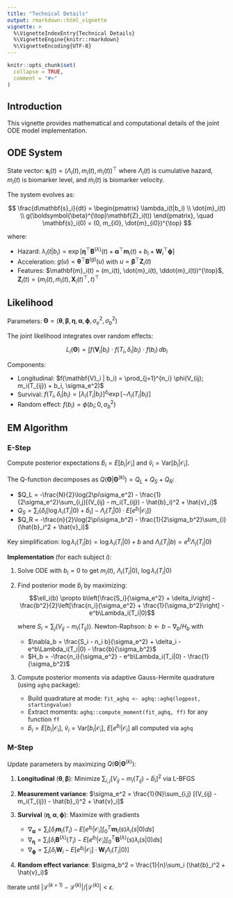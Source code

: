 ```yaml
---
title: "Technical Details"
output: rmarkdown::html_vignette
vignette: >
  %\VignetteIndexEntry{Technical Details}
  %\VignetteEngine{knitr::rmarkdown}
  %\VignetteEncoding{UTF-8}
---
```


```r
knitr::opts_chunk$set(
  collapse = TRUE,
  comment = "#>"
)
```

## Introduction

This vignette provides mathematical and computational details of the joint ODE model implementation.

## ODE System

State vector: $\mathbf{s}_i(t)=(\Lambda_i(t), m_i(t), \dot{m}_i(t))^{\top}$ where $\Lambda_i(t)$ is cumulative hazard, $m_i(t)$ is biomarker level, and $\dot{m}_i(t)$ is biomarker velocity.

The system evolves as:

$$
\frac{d\mathbf{s}_i}{dt} = \begin{pmatrix}
\lambda_i(t|b_i) \\
\dot{m}_i(t) \\
g(\boldsymbol{\beta}^{\top}\mathbf{Z}_i(t))
\end{pmatrix}, \quad \mathbf{s}_i(0) = (0, m_{i0}, \dot{m}_{i0})^{\top}
$$

where:

- Hazard: $\lambda_i(t|b_i) = \exp[\boldsymbol{\eta}^{\top} \mathbf{B}^{(\lambda)}(t) + \boldsymbol{\alpha}^{\top}\mathbf{m}_i(t) + b_{i}+\mathbf{W}_i^{\top}\boldsymbol{\phi}]$
- Acceleration: $g(u) = \boldsymbol{\theta}^{\top} \mathbf{B}^{(g)}(u)$ with $u = \boldsymbol{\beta}^{\top}\mathbf{Z}_i(t)$
- Features: $\mathbf{m}_i(t) = (m_i(t), \dot{m}_i(t), \ddot{m}_i(t))^{\top}$, $\mathbf{Z}_i(t) = (m_i(t), \dot{m}_i(t), \mathbf{X}_i(t)^{\top}, t)^{\top}$

## Likelihood

Parameters: $\boldsymbol{\Theta} = (\boldsymbol{\theta}, \boldsymbol{\beta}, \boldsymbol{\eta}, \boldsymbol{\alpha}, \boldsymbol{\phi}, \sigma_e^2, \sigma_b^2)$

The joint likelihood integrates over random effects:

$$L_i(\boldsymbol{\Theta}) = \int f(\mathbf{V}_i | b_i) \cdot f(T_i, \delta_i | b_i) \cdot f(b_i) \, db_i$$

Components:

- Longitudinal: $f(\mathbf{V}_i | b_i) = \prod_{j=1}^{n_i} \phi(V_{ij}; m_i(T_{ij}) + b_i, \sigma_e^2)$
- Survival: $f(T_i, \delta_i | b_i) = [\lambda_i(T_i|b_i)]^{\delta_i} \exp[-\Lambda_i(T_i|b_i)]$
- Random effect: $f(b_i) = \phi(b_i; 0, \sigma_b^2)$

## EM Algorithm

### E-Step

Compute posterior expectations $\hat{b}_i = E[b_i|\mathcal{O}_i]$ and $\hat{v}_i = \text{Var}[b_i|\mathcal{O}_i]$.

The Q-function decomposes as $Q(\boldsymbol{\Theta}|\boldsymbol{\Theta}^{(k)}) = Q_L + Q_S + Q_R$:

- $Q_L = -\frac{N}{2}\log(2\pi\sigma_e^2) - \frac{1}{2\sigma_e^2}\sum_{i,j}[(V_{ij} - m_i(T_{ij}) - \hat{b}_i)^2 + \hat{v}_i]$
- $Q_S = \sum_{i} \{\delta_i[\log\lambda_i(T_i|0) + \hat{b}_i] - \Lambda_i(T_i|0) \cdot E[e^{b_i}|\mathcal{O}_i]\}$
- $Q_R = -\frac{n}{2}\log(2\pi\sigma_b^2) - \frac{1}{2\sigma_b^2}\sum_{i}(\hat{b}_i^2 + \hat{v}_i)$

Key simplification: $\log\lambda_i(T_i|b) = \log\lambda_i(T_i|0) + b$ and $\Lambda_i(T_i|b) = e^b\Lambda_i(T_i|0)$

**Implementation** (for each subject $i$):

1. Solve ODE with $b_i = 0$ to get $m_i(t)$, $\Lambda_i(T_i|0)$, $\log\lambda_i(T_i|0)$

2. Find posterior mode $\tilde{b}_i$ by maximizing:
   $$\ell_i(b) \propto b\left[\frac{S_i}{\sigma_e^2} + \delta_i\right] - \frac{b^2}{2}\left[\frac{n_i}{\sigma_e^2} + \frac{1}{\sigma_b^2}\right] - e^b\Lambda_i(T_i|0)$$
   
   where $S_i = \sum_j(V_{ij} - m_i(T_{ij}))$. Newton-Raphson: $b \leftarrow b - \nabla_b/H_b$ with

   - $\nabla_b = \frac{S_i - n_i b}{\sigma_e^2} + \delta_i - e^b\Lambda_i(T_i|0) - \frac{b}{\sigma_b^2}$
   - $H_b = -\frac{n_i}{\sigma_e^2} - e^b\Lambda_i(T_i|0) - \frac{1}{\sigma_b^2}$

3. Compute posterior moments via adaptive Gauss-Hermite quadrature (using `aghq` package):

   - Build quadrature at mode: `fit_aghq <- aghq::aghq(logpost, startingvalue)`
   - Extract moments: `aghq::compute_moment(fit_aghq, ff)` for any function `ff`
   - $\hat{b}_i = E[b_i|\mathcal{O}_i]$, $\hat{v}_i = \text{Var}[b_i|\mathcal{O}_i]$, $E[e^{b_i}|\mathcal{O}_i]$ all computed via `aghq`

### M-Step

Update parameters by maximizing $Q(\boldsymbol{\Theta}|\boldsymbol{\Theta}^{(k)})$:

1. **Longitudinal** $(\boldsymbol{\theta}, \boldsymbol{\beta})$: Minimize $\sum_{i,j} [V_{ij} - m_i(T_{ij}) - \hat{b}_i]^2$ via L-BFGS

2. **Measurement variance**: $\sigma_e^2 = \frac{1}{N}\sum_{i,j} [(V_{ij} - m_i(T_{ij}) - \hat{b}_i)^2 + \hat{v}_i]$

3. **Survival** $(\boldsymbol{\eta}, \boldsymbol{\alpha}, \boldsymbol{\phi})$: Maximize with gradients

   - $\nabla_{\boldsymbol{\alpha}} = \sum_i [\delta_i \mathbf{m}_i(T_i) - E[e^{b_i}|\mathcal{O}_i] \int_0^{T_i} \mathbf{m}_i(s)\lambda_i(s|0)ds]$
   - $\nabla_{\boldsymbol{\eta}} = \sum_i [\delta_i \mathbf{B}^{(\lambda)}(T_i) - E[e^{b_i}|\mathcal{O}_i] \int_0^{T_i} \mathbf{B}^{(\lambda)}(s)\lambda_i(s|0)ds]$
   - $\nabla_{\boldsymbol{\phi}} = \sum_i [\delta_i \mathbf{W}_i - E[e^{b_i}|\mathcal{O}_i] \cdot \mathbf{W}_i\Lambda_i(T_i|0)]$

4. **Random effect variance**: $\sigma_b^2 = \frac{1}{n}\sum_i (\hat{b}_i^2 + \hat{v}_i)$

Iterate until $|\mathcal{L}^{(k+1)} - \mathcal{L}^{(k)}|/|\mathcal{L}^{(k)}| < \epsilon$.
